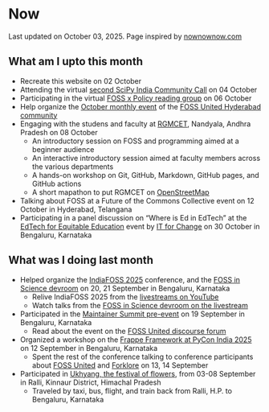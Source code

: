 # Now

Last updated on October 03, 2025. Page inspired by [nownownow.com](https://nownownow.com/about)

## What am I upto this month

* Recreate this website on 02 October
* Attending the virtual [second SciPy India Community Call](https://scipy-india.github.io) on 04 October
* Participating in the virtual [FOSS x Policy reading group](https://fossunited.org/c/fossxpolicy/policy-adoption-oss-goi-2014) on 06 October
* Help organize the [October monthly event](https://fossunited.org/c/hyderabad/hyd-2025-oct) of the
  [FOSS United Hyderabad community](https://fossunited.org/c/hyderabad)
* Engaging with the studens and faculty at [RGMCET](https://www.rgmcet.edu.in/), Nandyala, Andhra Pradesh on 08 October
  + An introductory session on FOSS and programming aimed at a beginner audience
  + An interactive introductory session aimed at faculty members across the various departments
  + A hands-on workshop on Git, GitHub, Markdown, GitHub pages, and GitHub actions
  + A short mapathon to put RGMCET on [OpenStreetMap](https://openstreetmap.org/)
* Talking about FOSS at a Future of the Commons Collective event on 12 October in Hyderabad, Telangana
* Participating in a panel discussion on "Where is Ed in EdTech" at the
  [EdTech for Equitable Education](https://itforchange.net/edtech-for-equitable-education-critical-conversations)
  event by [IT for Change](https://itforchange.net/) on 30 October in Bengaluru, Karnataka

## What was I doing last month

* Helped organize the [IndiaFOSS 2025](https://fossunited.org/indiafoss/2025) conference, and the
  [FOSS in Science devroom](https://fossunited.org/indiafoss/2025/devrooms/science) on 20, 21 September in Bengaluru, Karnataka
  + Relive IndiaFOSS 2025 from the [livestreams on YouTube](https://www.youtube.com/@FOSSUnited/streams)
  + Watch talks from the [FOSS in Science devroom on the livestream](https://www.youtube.com/live/NyQced4oJVM?si=by7FcEvy_JatVpSr)
* Participated in the [Maintainer Summit pre-event](https://fossunited.org/c/indiafoss/maintainer-summit-2025) on 19 September in Bengaluru, Karnataka
  + Read about the event on the [FOSS United discourse forum](https://forum.fossunited.org/t/proposal-maintainer-summit-indiafoss/5778/20)
* Organized a workshop on the [Frappe Framework at PyCon India 2025](https://in.pycon.org/2025) on 12 September in Bengaluru, Karnataka
  + Spent the rest of the conference talking to conference participants about [FOSS United](https://fossunited.org)
    and [Forklore](https://forklore.in) on 13, 14 September
* Participated in [Ukhyang, the festival of flowers](https://www.zedtells.com/post/ukhyang-the-festival-of-flowers-art-by-students),
  from 03-08 September in Ralli, Kinnaur District, Himachal Pradesh
  + Traveled by taxi, bus, flight, and train back from Ralli, H.P. to Bengaluru, Karnataka
